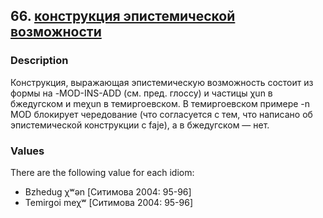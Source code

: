 ## 66. <a href =  'https://agricolamz.github.io/The_Circassian_Isoglosses_Database/66.html'>конструкция эпистемической возможности</a>
### Description

Конструкция, выражающая эпистемическую возможность состоит из формы на -MOD-INS-ADD (см. пред. глоссу) и частицы χun в бжедугском и meχun в темиргоевском. В темиргоевском примере -n MOD блокирует чередование (что согласуется с тем, что написано об эпистемической конструкции с faje), а в бжедугском — нет.

### Values
There are the following value for each idiom:

* Bzhedug  χʷən [Ситимова 2004: 95-96] 
* Temirgoi  meχʷ [Ситимова 2004: 95-96] 

